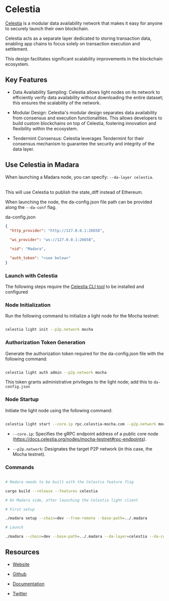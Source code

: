 
# Celestia

[Celestia](https://celestia.org/) is a modular data availability network that makes it easy for anyone to securely launch their own blockchain.

Celestia acts as a separate layer dedicated to storing transaction data, enabling app chains to focus solely on transaction execution and settlement.

This design facilitates significant scalability improvements in the blockchain ecosystem.

## Key Features

- Data Availability Sampling: Celestia allows light nodes on its network to efficiently verify data availability without downloading the entire dataset; this ensures the scalability of the network.

- Modular Design: Celestia's modular design separates data availability from consensus and execution functionalities. This allows developers to build custom blockchains on top of Celestia, fostering innovation and flexibility within the ecosystem.

- Tendermint Consensus: Celestia leverages Tendermint for their consensus mechanism to guarantee the security and integrity of the data layer.

## Use Celestia in Madara

When launching a Madara node, you can specify: `--da-layer celestia`.<br></br>

This will use Celestia to publish the state_diff instead of Ethereum.

When launching the node, the da-config.json file path can be provided along the `--da-conf` flag.

da-config.json

```json
{
  "http_provider": "http://127.0.0.1:26658",

  "ws_provider": "ws://127.0.0.1:26658",

  "nid": "Madara",

  "auth_token": "<see below>"
}
```

### Launch with Celestia

The following steps require the [Celestia CLI tool](https://docs.celestia.org/developers/node-tutorial) to be installed and configured

<Steps>

### Node Initialization

Run the following command to initialize a light node for the Mocha testnet:

```bash

celestia light init --p2p.network mocha

```

### Authorization Token Generation

Generate the authorization token required for the da-config.json file with the following command:

```bash

celestia light auth admin --p2p.network mocha

```

This token grants administrative privileges to the light node; add this to `da-config.json`

### Node Startup

Initiate the light node using the following command:

```bash

celestia light start --core.ip rpc.celestia-mocha.com --p2p.network mocha

```

- `--core.ip`: Specifies the gRPC endpoint address of a public core node (https://docs.celestia.org/nodes/mocha-testnet#rpc-endpoints).

- `--p2p.network`: Designates the target P2P network (in this case, the Mocha testnet).

</Steps>

### Commands

```bash

# Madara needs to be built with the Celestia feature flag

cargo build --release --features celestia

# On Madara side, after launching the Celestia light client

# First setup

./madara setup --chain=dev --from-remote --base-path=../.madara

# Launch

./madara --chain=dev --base-path=../.madara --da-layer=celestia --da-conf=/home/da-config.json --force-authoring –alice

```

## Resources

- [Website](https://celestia.org/)

- [Github](https://github.com/celestiaorg)

- [Documentation](https://docs.celestia.org/)

- [Twitter](https://twitter.com/CelestiaOrg)
